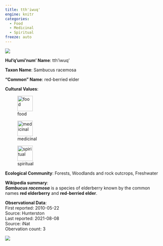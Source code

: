 ```yaml
---
title: tth'iwuq'
engine: knitr
categories:
  - Food
  - Medicinal
  - Spiritual
freeze: auto
---
```

![](https://inaturalist-open-data.s3.amazonaws.com/photos/149058839/medium.jpeg){fig-alt="tth'iwuq' - red-berried elder"}

**Hul'q'umi'num' Name**: tth'iwuq'

**Taxon Name**: Sambucus racemosa

**"Common" Name**: red-berried elder

**Cultural Values**:  

::: {layout-nrow=1 style="width:60%"}
![food](/files/food.svg){width=50px}

![medicinal](/files/medicinal.svg){width=50px}

![spiritual](/files/spiritual.svg){width=50px}
:::

**Ecological Community**: Forests, Woodlands and rock outcrops, Freshwater

**Wikipedia summary**:  
<i><b>Sambucus racemosa</b></i> is a species of elderberry known by the common names <b>red elderberry</b> and <b>red-berried elder</b>.</p>




**Observational Data**:   
First reported: 2010-05-22  
Source: Hunterston  
Last reported: 2021-08-08  
Source: iNat  
Obervation count: 3

![](community_dist.png)
